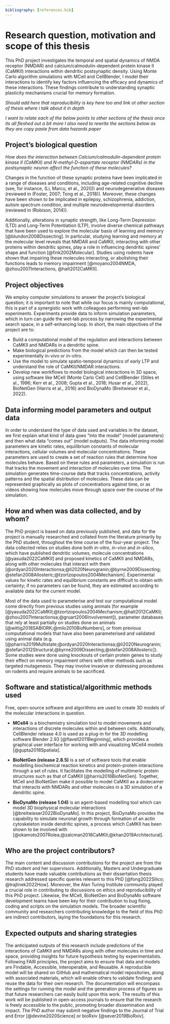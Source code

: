 ```yaml
---
bibliography: [references.bib]
---
```


# Research question, motivation and scope of this thesis

This PhD project investigates the temporal and spatial dynamics of NMDA receptor (NMDAR) and calcium/calmodulin-dependent protein kinase II (CaMKII) interactions within dendritic postsynaptic density. Using Monte Carlo algorithm simulations with MCell and CellBlender, I model their interactions to identify key factors influencing the efficacy and dynamics of these interactions. These findings contribute to understanding synaptic plasticity mechanisms crucial for memory formation.

_Should add here that reproducibility is key here too and link ot other section of thesis where i talk about it in depth_

_I want to relate each of the below points to other sections of the thesis once its all fleshed out a bit more_
_I also need to rewrite the sections below as they are copy paste from data hazards paper_

## Project's biological question

_How does the interaction between Calcium/calmodulin-dependent protein kinase II (CaMKII) and N-methyl-D-aspartate receptor (NMDARs) in the postsynaptic neuron affect the function of these molecules?_

Changes in the function of these synaptic proteins have been implicated in a range of diseases and conditions, including age-related cognitive decline (see, for instance, (Li, Marcu, et al., 2020)) and neurodegenerative diseases (reviewed in (Foster, 2007; Tong et al., 2018)). Moreover, these changes have been shown to be implicated in epilepsy, schizophrenia, addiction, autism spectrum condition, and multiple neurodevelopmental disorders (reviewed in (Robison, 2014)).

Additionally, alterations in synaptic strength, like Long-Term Depression (LTD) and Long-Term Potentiation (LTP), involve diverse chemical pathways that have been used to explore the molecular basis of learning and memory [@blundon2008Dissecting]. In particular, studying learning and memory at the molecular level reveals that NMDAR and CaMKII, interacting with other proteins within dendritic spines, play a role in influencing dendritic spines' shape and function [@fink2002Molecular]. Studies using rodents have shown that impairing these molecules interacting, or abolishing their functions leads to memory impairment [@moyano2004NMDA, @zhou2007Interactions, @halt2012CaMKII]. 

## Project objectives

We employ computer simulations to answer the project’s biological question; it is important to note that while our focus is mainly computational, this is part of a synergistic work with colleagues performing wet-lab experiments. Experiments provide data to inform simulation parameters, which in turn can guide the wet-lab process by narrowing the experimental search space, in a self-enhancing loop. In short, the main objectives of the project are to:

- Build a computational model of the regulation and interactions between CaMKII and
NMDARs in a dendritic spine.
- Make biological predictions from the model which can then be tested experimentally
in-vivo or in-vitro.
- Use the model to simulate spatio-temporal dynamics of early LTP and understand the
role of CaMKII/NMDAR interactions.
- Develop new workflows to model biological interactions in 3D space, using software
like MCell (Monte Carlo Cell) and CellBlender (Stiles et al., 1996; Kerr et al., 2008; Gupta et al., 2018; Husar et al., 2022), BioNetGen (Harris et al., 2016) and BioDynaMo (Breitwieser et al., 2022).


## Data informing model parameters and output data
In order to understand the type of data used and variables in the dataset, we first explain what kind of data goes "into the model" (model parameters) and then what data "comes out" (model outputs). The data informing model parameters are kinetic rates, equilibrium constants of molecular interactions, cellular volumes and molecular concentrations. These parameters are used to create a set of reaction rules that determine how molecules behave. Based on these rules and parameters, a simulation is run that tracks the movement and interaction of molecules over time. The simulation generates time-course data that tracks concentrations, activity patterns and the spatial distribution of molecules. These data can be represented graphically as plots of concentrations against time, or as videos showing how molecules move through space over the course of the simulation.

## How and when was data collected, and by whom?
The PhD project is based on data previously published, and data for the project is manually researched and collated from the literature primarily by the PhD student, throughout the time course of the four-year project. The data collected relies on studies done both _in-vitro_, _in-vivo_ and _in-silico_, which have published dendritic volumes, molecule concentrations [@yasuda2022CaMKII] and proposed kinetics of CaMKII and NMDARs, along with other molecules that interact with them [@ordyan2020Interactionsa;@li2020Neurogranin;@byrne2009Dissecting;@stefan2008Allosteric;@tzortzopoulos2004Mechanism]. Experimental values for kinetic rates and equilibrium constants are difficult to obtain with certainty; if no parameters can be found, they are estimated according to available data for the current model.

Most of the data used to parameterise and test our computational model come directly from previous studies using animals (for example [@yasuda2022CaMKII;@tzortzopoulos2004Mechanism;@halt2012CaMKII;@zhou2007Interactionsa;@gruart2006Involvement]), parameter databases that rely at least partially on studies done on animals [@wittig2018SABIORK;@milo2010BioNumbers], or from previous computational models that have also been parameterised and validated using animal data (e.g. [@pharris2019Multistate;@ordyan2020Interactionsa;@li2020Neurogranin;@stefan2012Structural;@byrne2009Dissecting;@stefan2008Allosteric]). Some studies were done using knockouts of certain protein genes to study their effect on memory impairment others with other methods such as targeted mutagenesis. They may involve invasive or distressing procedures on rodents and require animals to be sacrificed.

## Software and statistical/algorithmic methods used
Free, open-source software and algorithms are used to create 3D models of the molecular interactions in question. 

- **MCell4** is a biochemistry simulation tool to model movements and interactions of discrete molecules within and between cells. Additionally, CellBlender release 4.0 is used as a plug-in for the 3D modelling software Blender 2.93 [@flavell2011Beginning], which provides a graphical user interface for working with and visualizing MCell4 models [@gupta2018Spatiala]. 

- **BioNetGen (release 2.8.5)** is a set of software tools that enable modelling biochemical reaction kinetics and protein-protein interactions through a set of rules. It facilitates the modelling of multimeric protein structures such as that of CaMKII [@harris2016BioNetGen]. Together, MCell and BioNetGen make it possible to model CaMKII as a dodecamer that interacts with NMDARs and other molecules in a 3D simulation of a dendritic spine.

- **BioDynaMo (release 1.04)** is an agent-based modelling tool which can model 3D biophysical molecular interactions [@breitwieser2022BioDynaMo]. In this project, BioDynaMo provides the capability to simulate neuronal growth through formation of an actin cytoskeleton inside dendritic spines, a process which CaMKII has been shown to be involved with [@okamoto2007Rolea;@zalcman2018CaMKII;@khan2019Architectural]. 

## Who are the project contributors?
The main content and discussion contributions for the project are from the PhD student and her supervisors. Additionally, Masters and Undergraduate students have made valuable contributions as their dissertation thesis research addressed specific queries relevant to this PhD [@fong2022Silico; @trajlinek2022How]. Moreover, the Alan Turing Institute community played a crucial role in contributing to discussions on ethics and reproducibility of this PhD project. Likewise, the MCell, BioNetGen and BioDynaMo software development teams have been key for their contribution to bug fixing, coding and scripts on the simulation models. The broader scientific community and researchers contributing knowledge to the field of this PhD are indirect contributors, laying the foundations for this research.

## Expected outputs and sharing strategies
The anticipated outputs of this research include predictions of the interactions of CaMKII and NMDARs along with other molecules in time and space, providing insights for future hypothesis testing by experimentalists. Following FAIR principles, the project aims to ensure that data and models are Findable, Accessible, Interoperable, and Reusable. A reproducible model will be shared on GitHub and mathematical model repositories, along with associated materials, which will enable others to validate findings and reuse the data for their own research. The documentation will encompass the settings for running the model and the generation process of figures so that future researchers can easily build upon this work. The results of this work will be published in open-access journals to ensure that the research is freely accessible to the public, promoting broader dissemination and impact. The PhD author may submit negative findings to the Journal of Trial and Error [@devine2020Science] or bioRxiv [@sever2019BioRxiv]. 
